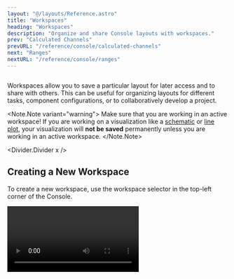 ```yaml
---
layout: "@/layouts/Reference.astro"
title: "Workspaces"
heading: "Workspaces"
description: "Organize and share Console layouts with workspaces."
prev: "Calculated Channels"
prevURL: "/reference/console/calculated-channels"
next: "Ranges"
nextURL: "/reference/console/ranges"
---
```





<Diagram style="height: 400px" preview>
  <Image
    client:only="react"
    id="console/workspaces/workspaces"
    themed={false}
    style={{
      height: "500px",
      width: "fit-content",
      transform: "translate(-6%, -9%)",
      borderRadius: "1.5rem",
      boxShadow: "-1rem -1rem 1rem 3px var(--pluto-gray-l1-15)",
    }}
  />
</Diagram>

Workspaces allow you to save a particular layout for later access and to share with
others. This can be useful for organizing layouts for different tasks, component
configurations, or to collaboratively develop a project.

<Note.Note variant="warning">
  Make sure that you are working in an active workspace! If you are working on a
  visualization like a [schematic](/reference/console/schematics) or [line
  plot](/reference/console/line-plots), your visualization will **not be saved**
  permanently unless you are working in an active workspace.
</Note.Note>

<Divider.Divider x />

## Creating a New Workspace

To create a new workspace, use the workspace selector in the top-left corner of the
Console.

<Video client:only="react" id="console/workspaces/create" />

<Divider.Divider x />

## Loading a Workspace

Workspaces can be loaded by finding them in the Workspace toolbars on the left-hand side
or from the Workspaces Dropdown in the top-left corner of the Console.

<Video client:only="react" id="console/workspaces/load" />

<Divider.Divider x />

## Sharing a Workspace

If you want to share a workspace with someone else, you have two different options:
sharing a workspace with someone connected to the same Synnax Core, or sharing a
workspace via exporting it to a directory file.

### Sharing via Link

To share a workspace by link, find the workspace in the Workspaces Toolbar, right-click
and open the context menu, and then click the "Copy Link" option.

<Image client:only="react" id="console/workspaces/copy-link" />

Anyone with this link that is connected to the Core on their Synnax Console can open the
workspace by pasting the link into a web browser or other application.

### Sharing via File

#### Exporting a workspace

To share a workspace by file, find the workspace in the Workspaces Toolbar, right-click
on it and open the context menu, and then click the "Export" option.

<Image client:only="react" id="console/workspaces/export" />

Alternatively, you can export the current workspace by using the "Export Current
Workspace" command available in the command palette.

The workspace will be saved in a directory, which will include a `LAYOUT.json` file
which describes the layout of the workspace, and other JSON files which describe the
structure of schematics, line plots, and other visualizations in the workspace.

#### Importing a workspace

To import a workspace, you can either call the "Import Workspace" command from the
command palette, or drag and drop a directory containing a `LAYOUT.json` file into the
Synnax Console.

